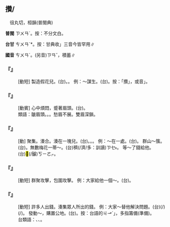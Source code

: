 
==攢/{{ruby|欑|ㄘㄨㄢˊ}}==

　徂丸切，桓韻(普閩典)

'''普閩''' <rt>ㄗㄨㄢˊ</rt>{{ruby|、|ㄘㄨㄢˊ}}。按：不分文白。

'''台甘''' <rt>ㄘㄨㄢˊ</rt>*。按：甘典收{{ruby|「|ㄗㄢ˪}}{{ruby|、|ㄗㄨㄢ}}{{ruby|、|ㄗㄨㄢ˪}}」三音今皆罕用∥

'''國音''' <rt>ㄘㄨㄢˊ</rt>。(另音)<rt>ㄗㄢˇ</rt>，積蓄∥

    

==='''『{{ruby|攢|ㄘㄨㄢˊ}}{{ruby|花|ㄏㄨㄚ}}{{ruby|兒|ㄦ}}』'''===
: [動短] 製造假花兒。(台){{ruby|<mark>&#xffb7a;</mark>|ㄐㄧㆤㆶ}}{{ruby|假|ㄍㆤˋ}}{{ruby|花|ㄏㄨㆤ}}。{{ruby|繡|ㄒㄧㄨ˪}}{{ruby|花|ㄏㄨㆤ}}{{ruby|樣|ㄧㆧ˫}}{{ruby|/|ㄧㆫ˫}}。 例：～謀生。(台){{ruby|做|ㄗㄨㆤ˪}}{{ruby|/|ㄗㄜ˪}}{{ruby|假|ㄍㆤˋ}}{{ruby|花|ㄏㄨㆤ}}{{ruby|度|ㄉㆦ˫}}{{ruby|嘴|ㄘㄨㄧ˪}}{{ruby|食|ㄐㄧㄚㆷ ͘}}。按：「攢」，或音{{ruby|「|ㄘㄨㄢˋ}}」。
    

==='''『{{ruby|攢|ㄘㄨㄢˊ}}{{ruby|眉|ㄇㄟˊ}}』'''===
: [動賓] 心中煩悶，蹙著眉頭。(台){{ruby|結|ㄍㄚㆵ}}{{ruby|目|ㆠㄚㆶ ͘}}{{ruby|頭|ㄊㄠˊ}}。
:類語：皺眉頭。{{ruby|顰|ㄆㄧㄣˊ}}。{{ruby|蹙|ㄘㄨˋ}}{{ruby|額|ㄜˋ}}。愁眉不展。雙眉深鎖。
:
    

==='''『{{ruby|攢|ㄘㄨㄢˊ}}』'''===
: [動] 聚集。湊合。湊在一塊兒。(台){{ruby|<mark>&#xf8f6c;</mark>|ㄎㄧㄜㆷ}}{{ruby|倚|ㄨㄚˋ}}。{{ruby|<mark>&#xf94fb;</mark>|ㄉㄠ˪}}{{ruby|做|ㄗㄨㆤ˪}}{{ruby|/|ㄗㄜ˪}}{{ruby|一|ㄐㄧㆵ ͘}}{{ruby|個|ㆤˊ}}。{{ruby|傾|ㄎㄧㄥˊ}}{{ruby|倚|ㄨㄚˋ}}{{ruby|來|·ㄌㄞˊ}}。 例：～在一處。(台){{ruby|<mark>&#xf8f6c;</mark>|ㄎㄧㄜㆷ}}{{ruby|<mark>&#xf8f6c;</mark>|ㄎㄧㄜㆷ}}{{ruby|做|ㄗㄨㆤ˪}}{{ruby|/|ㄗㄜ˪}}{{ruby|一|ㄐㄧㆵ ͘}}{{ruby|堆|ㄉㄨㄧ}}。 群山～簇。(台){{ruby|山|ㄙㄨㆩ}}{{ruby|尖|ㄐㄧㆰ}}{{ruby|集|ㄐㄧㆴ ͘}}{{ruby|歸|ㄍㄨㄧ}}{{ruby|簇|ㄘㆦㆶ}}。無數梅花一蒂～。(台){{ruby|真|ㄐㄧㄣ}}穧(/濟/多：訓讀)<rt>ㄗㆤ˫</rt>{{ruby|/|ㄗㄨㆤ˫}}{{ruby|梅|ㄇㄨㄧˊ}}{{ruby|花|ㄏㄨㆤ}}{{ruby|集|ㄐㄧㆴ ͘}}{{ruby|做|ㄗㄨㆤ˪}}{{ruby|/|ㄗㄜ˪}}{{ruby|一|ㄐㄧㆵ ͘}}{{ruby|蒂|ㄉㄧ˪}}。 等～了錢給他。(台){{ruby|等|ㄉㄢˋ}}{{ruby|候|ㄏㄠ˫}}{{ruby|錢|ㄐㆪˊ}}<mark>&#xf8f6c;</mark>(/醵)<rt>ㄎㄧㄜㆷ</rt>{{ruby|倚|ㄨㄚˋ}}{{ruby|來|·ㄌㄞˊ}}{{ruby|則|ㄐㄧㄚㆷ}}{{ruby|交|ㄍㄠ}}{{ruby|付|ㄏㆦ˫}}{{ruby|伊|ㄧ}}。
    

==='''『{{ruby|攢|ㄘㄨㄢˊ}}{{ruby|拌|ㄅㄢˋ}}{{ruby|兒|ㄦ}}』'''===
: [動短] 群聚攻擊，包圍攻擊。 例：大家給他一個～。(台){{ruby|招|ㄐㄧㄜ}}{{ruby|歸|ㄍㄨㄧ}}{{ruby|陣|ㄉㄧㄣ˫}}{{ruby|人|ㄌㄤˊ}}{{ruby|去|ㄎㄧ˪}}{{ruby|攻|ㄍㆲ}}{{ruby|擊|ㄍㄧㆤㆶ}}{{ruby|伊|·ㄧ}}。
    

==='''『{{ruby|攢|ㄘㄨㄢˊ}}{{ruby|錢|ㄑㄧㄢˊ}}』'''===
: [動短] 許多人出錢。湊集眾人所出的錢。 例：大家～替他解決問題。(台){{ruby|大|ㄉㄞ˫}}{{ruby|家|ㄍㆤ}}{{ruby|出|ㄘㄨㆵ}}{{ruby|錢|ㄐㆪˊ}}{{ruby|集|ㄐㄧㆴ ͘}}{{ruby|倚|ㄨㄚˋ}}{{ruby|替|ㄊㄨㆤ˪}}{{ruby|/|ㄊㆤ˪}}{{ruby|伊|ㄧ}}{{ruby|解|ㄍㄞˋ}}{{ruby|決|ㄍㄨㄚㆵ}}{{ruby|載|ㄉㄞ˫}}(/{{ruby|戴|ㄉㄞ˪}}){{ruby|事|ㄐㄧ˪}}(/{{ruby|事|ㄉㄞ˫}}{{ruby|情|ㄐㄧ˪}})。 發動～，購置公地。(台){{ruby|發|ㄏㄨㄚㆵ}}{{ruby|動|ㄉㆲ˫}}{{ruby|醵|ㄎㄧㄜㆷ}}{{ruby|金|ㄍㄧㆬ}}{{ruby|買|ㆠㄨㆤˋ}}{{ruby|/|ㆠㆤˋ}}{{ruby|公|ㄍㆲ}}{{ruby|地|ㄉㄨㆤ˫}}{{ruby|/|ㄉㆤ˫}}。按：台語的{{ruby|「|ㄘㄨㄢˊ}}<rt>ㄐㆪˊ</rt>」，多指籌備(準備)。
:台類語：{{ruby|傾|ㄎㄧㄥˊ}}、{{ruby|收|ㄒㄧㄨ}}{{ruby|集|ㄐㄧㆴ ͘}}、{{ruby|<mark>&#xf8f6c;</mark>|ㄎㄧㄜㆷ}}{{ruby|倚|ㄨㄚˋ}}。
:
    
